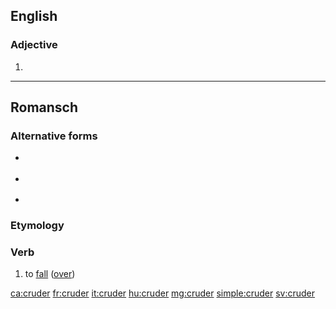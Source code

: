 ==English==

===Adjective===
{{head|en|adjective comparative form}}

# {{en-comparative of|crude}}

----

==Romansch==

===Alternative forms===
* {{qualifier|Rumantsch Grischun|Surmiran}} {{l|rm|crudar}}
* {{qualifier|Sursilvan|Sutsilvan}} {{l|rm|curdar}}
* {{qualifier|Vallader}} {{l|rm|crodar}}

===Etymology===
{{rfe|lang=rm}}

===Verb===
{{rm-verb}}

# {{lb|rm|Puter}} to [[fall]] ([[fall over|over]])

[[ca:cruder]]
[[fr:cruder]]
[[it:cruder]]
[[hu:cruder]]
[[mg:cruder]]
[[simple:cruder]]
[[sv:cruder]]